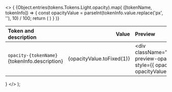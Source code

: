 
  <>
    {
      <table className="docs my-6">
        <thead>
          <tr>
            <th align="left">Token and description</th>
            <th align="right">
              <span className="pr-4">Value</span>
            </th>
            <th className="hidden sm:table-cell" align="left">
              Preview
            </th>
          </tr>
        </thead>
        <tbody>
          {Object.entries(tokens.Tokens.Light.opacity).map(
            ([tokenName, tokenInfo]) => {
              const opacityValue = parseInt(tokenInfo.value.replace('px', ''), 10) / 100;
              return (
              <tr key={tokenName}>
                <td className="w-full">
                  <div className="cell-tokens-name">
                    <code className="font-medium">opacity-{tokenName}</code>
                    <div className="cell-description-tokens">
                      {tokenInfo.description}
                    </div>
                  </div>
                </td>
                <td>
                  <div className="cell-value-scale" align="right">
                    {opacityValue.toFixed(1)}
                  </div>
                </td>
                <td className="hidden sm:table-cell">
                  <div
                    className="cell-preview-opacity"
                    style={{ opacity: opacityValue }}
                  ></div>
                </td>
              </tr>
              )
            }
          )}
        </tbody>
      </table>
    }
  </>
);
